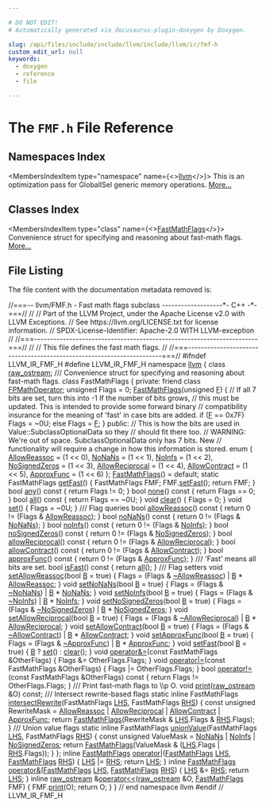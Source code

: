 ```yaml
---

# DO NOT EDIT!
# Automatically generated via docusaurus-plugin-doxygen by Doxygen.

slug: /api/files/include/include/llvm/include/llvm/ir/fmf-h
custom_edit_url: null
keywords:
  - doxygen
  - reference
  - file

---
```





# The `FMF.h` File Reference

<DoxygenPage pluginConfig={pluginConfig}>



## Namespaces Index

<MembersIndex>

<MembersIndexItem
  type="namespace"
  name={<><a href="/docs/api/namespaces/llvm">llvm</a></>}>
This is an optimization pass for GlobalISel generic memory operations. <a href="/docs/api/namespaces/llvm/#details">More...</a>
</MembersIndexItem>

</MembersIndex>

## Classes Index

<MembersIndex>

<MembersIndexItem
  type="class"
  name={<><a href="/docs/api/classes/llvm/fastmathflags">FastMathFlags</a></>}>
Convenience struct for specifying and reasoning about fast-math flags. <a href="/docs/api/classes/llvm/fastmathflags/#details">More...</a>
</MembersIndexItem>

</MembersIndex>


## File Listing

The file content with the documentation metadata removed is:

<ProgramListing>

<Link id="l00001" /><CodeLine lineNumber="1"><Highlight kind="comment">//===-- llvm/FMF.h - Fast math flags subclass -------------------&#42;- C++ -&#42;-===//</Highlight><Highlight kind="normal"></Highlight></CodeLine>
<Link id="l00002" /><CodeLine lineNumber="2"><Highlight kind="normal"></Highlight><Highlight kind="comment">//</Highlight><Highlight kind="normal"></Highlight></CodeLine>
<Link id="l00003" /><CodeLine lineNumber="3"><Highlight kind="normal"></Highlight><Highlight kind="comment">// Part of the LLVM Project, under the Apache License v2.0 with LLVM Exceptions.</Highlight><Highlight kind="normal"></Highlight></CodeLine>
<Link id="l00004" /><CodeLine lineNumber="4"><Highlight kind="normal"></Highlight><Highlight kind="comment">// See https://llvm.org/LICENSE.txt for license information.</Highlight><Highlight kind="normal"></Highlight></CodeLine>
<Link id="l00005" /><CodeLine lineNumber="5"><Highlight kind="normal"></Highlight><Highlight kind="comment">// SPDX-License-Identifier: Apache-2.0 WITH LLVM-exception</Highlight><Highlight kind="normal"></Highlight></CodeLine>
<Link id="l00006" /><CodeLine lineNumber="6"><Highlight kind="normal"></Highlight><Highlight kind="comment">//</Highlight><Highlight kind="normal"></Highlight></CodeLine>
<Link id="l00007" /><CodeLine lineNumber="7"><Highlight kind="normal"></Highlight><Highlight kind="comment">//===----------------------------------------------------------------------===//</Highlight><Highlight kind="normal"></Highlight></CodeLine>
<Link id="l00008" /><CodeLine lineNumber="8"><Highlight kind="normal"></Highlight><Highlight kind="comment">//</Highlight><Highlight kind="normal"></Highlight></CodeLine>
<Link id="l00009" /><CodeLine lineNumber="9"><Highlight kind="normal"></Highlight><Highlight kind="comment">// This file defines the fast math flags.</Highlight><Highlight kind="normal"></Highlight></CodeLine>
<Link id="l00010" /><CodeLine lineNumber="10"><Highlight kind="normal"></Highlight><Highlight kind="comment">//</Highlight><Highlight kind="normal"></Highlight></CodeLine>
<Link id="l00011" /><CodeLine lineNumber="11"><Highlight kind="normal"></Highlight><Highlight kind="comment">//===----------------------------------------------------------------------===//</Highlight><Highlight kind="normal"></Highlight></CodeLine>
<Link id="l00012" /><CodeLine lineNumber="12"><Highlight kind="normal"></Highlight></CodeLine>
<Link id="l00013" /><CodeLine lineNumber="13"><Highlight kind="normal"></Highlight><Highlight kind="preprocessor">#ifndef LLVM&#95;IR&#95;FMF&#95;H</Highlight><Highlight kind="normal"></Highlight></CodeLine>
<Link id="l00014" /><CodeLine lineNumber="14"><Highlight kind="normal"></Highlight><Highlight kind="preprocessor">#define LLVM&#95;IR&#95;FMF&#95;H</Highlight><Highlight kind="normal"></Highlight></CodeLine>
<Link id="l00015" /><CodeLine lineNumber="15"><Highlight kind="normal"></Highlight></CodeLine>
<Link id="l00016" /><CodeLine lineNumber="16"><Highlight kind="normal"></Highlight><Highlight kind="keyword">namespace </Highlight><Highlight kind="normal"><a href="/docs/api/namespaces/llvm">llvm</a> &#123;</Highlight></CodeLine>
<Link id="l00017" /><CodeLine lineNumber="17"><Highlight kind="normal"></Highlight><Highlight kind="keyword">class </Highlight><Highlight kind="normal"><a href="/docs/api/classes/llvm/raw-ostream">raw&#95;ostream</a>;</Highlight></CodeLine>
<Link id="l00018" /><CodeLine lineNumber="18"><Highlight kind="normal"></Highlight><Highlight kind="comment"></Highlight></CodeLine>
<Link id="l00019" /><CodeLine lineNumber="19"><Highlight kind="comment">/// Convenience struct for specifying and reasoning about fast-math flags.</Highlight><Highlight kind="normal"></Highlight></CodeLine>
<Link id="l00020" /><CodeLine lineNumber="20" lineLink="/docs/api/classes/llvm/fastmathflags"><Highlight kind="normal"></Highlight><Highlight kind="keyword">class </Highlight><Highlight kind="normal">FastMathFlags &#123;</Highlight></CodeLine>
<Link id="l00021" /><CodeLine lineNumber="21"><Highlight kind="normal"></Highlight><Highlight kind="keyword">private</Highlight><Highlight kind="normal">:</Highlight></CodeLine>
<Link id="l00022" /><CodeLine lineNumber="22" lineLink="/docs/api/classes/llvm/fastmathflags/#a203bf21939cd93b6539ca11553a18e8c"><Highlight kind="normal">  </Highlight><Highlight kind="keyword">friend</Highlight><Highlight kind="normal"> </Highlight><Highlight kind="keyword">class </Highlight><Highlight kind="normal"><a href="/docs/api/classes/llvm/fastmathflags/#a203bf21939cd93b6539ca11553a18e8c">FPMathOperator</a>;</Highlight></CodeLine>
<Link id="l00023" /><CodeLine lineNumber="23"><Highlight kind="normal"></Highlight></CodeLine>
<Link id="l00024" /><CodeLine lineNumber="24"><Highlight kind="normal">  </Highlight><Highlight kind="keywordtype">unsigned</Highlight><Highlight kind="normal"> Flags = 0;</Highlight></CodeLine>
<Link id="l00025" /><CodeLine lineNumber="25"><Highlight kind="normal"></Highlight></CodeLine>
<Link id="l00026" /><CodeLine lineNumber="26"><Highlight kind="normal">  <a href="/docs/api/classes/llvm/fastmathflags/#ad816f120cbd67deb804a9bcdba5081b4">FastMathFlags</a>(</Highlight><Highlight kind="keywordtype">unsigned</Highlight><Highlight kind="normal"> <a href="/docs/api/files/lib/lib/support/md5-cpp/#a96d73bbd7af15cb1fc38c3f4a3bd82e9">F</a>) &#123;</Highlight></CodeLine>
<Link id="l00027" /><CodeLine lineNumber="27"><Highlight kind="normal">    </Highlight><Highlight kind="comment">// If all 7 bits are set, turn this into -1 If the number of bits grows,</Highlight><Highlight kind="normal"></Highlight></CodeLine>
<Link id="l00028" /><CodeLine lineNumber="28"><Highlight kind="normal">    </Highlight><Highlight kind="comment">// this must be updated. This is intended to provide some forward binary</Highlight><Highlight kind="normal"></Highlight></CodeLine>
<Link id="l00029" /><CodeLine lineNumber="29"><Highlight kind="normal">    </Highlight><Highlight kind="comment">// compatibility insurance for the meaning of &#39;fast&#39; in case bits are added.</Highlight><Highlight kind="normal"></Highlight></CodeLine>
<Link id="l00030" /><CodeLine lineNumber="30"><Highlight kind="normal">    </Highlight><Highlight kind="keywordflow">if</Highlight><Highlight kind="normal"> (<a href="/docs/api/files/lib/lib/support/md5-cpp/#a96d73bbd7af15cb1fc38c3f4a3bd82e9">F</a> == 0x7F) Flags = ~0U;</Highlight></CodeLine>
<Link id="l00031" /><CodeLine lineNumber="31"><Highlight kind="normal">    </Highlight><Highlight kind="keywordflow">else</Highlight><Highlight kind="normal"> Flags = <a href="/docs/api/files/lib/lib/support/md5-cpp/#a96d73bbd7af15cb1fc38c3f4a3bd82e9">F</a>;</Highlight></CodeLine>
<Link id="l00032" /><CodeLine lineNumber="32"><Highlight kind="normal">  &#125;</Highlight></CodeLine>
<Link id="l00033" /><CodeLine lineNumber="33"><Highlight kind="normal"></Highlight></CodeLine>
<Link id="l00034" /><CodeLine lineNumber="34"><Highlight kind="normal"></Highlight><Highlight kind="keyword">public</Highlight><Highlight kind="normal">:</Highlight></CodeLine>
<Link id="l00035" /><CodeLine lineNumber="35"><Highlight kind="normal">  </Highlight><Highlight kind="comment">// This is how the bits are used in Value::SubclassOptionalData so they</Highlight><Highlight kind="normal"></Highlight></CodeLine>
<Link id="l00036" /><CodeLine lineNumber="36"><Highlight kind="normal">  </Highlight><Highlight kind="comment">// should fit there too.</Highlight><Highlight kind="normal"></Highlight></CodeLine>
<Link id="l00037" /><CodeLine lineNumber="37"><Highlight kind="normal">  </Highlight><Highlight kind="comment">// WARNING: We&#39;re out of space. SubclassOptionalData only has 7 bits. New</Highlight><Highlight kind="normal"></Highlight></CodeLine>
<Link id="l00038" /><CodeLine lineNumber="38"><Highlight kind="normal">  </Highlight><Highlight kind="comment">// functionality will require a change in how this information is stored.</Highlight><Highlight kind="normal"></Highlight></CodeLine>
<Link id="l00039" /><CodeLine lineNumber="39"><Highlight kind="normal">  </Highlight><Highlight kind="keyword">enum</Highlight><Highlight kind="normal"> &#123;</Highlight></CodeLine>
<Link id="l00040" /><CodeLine lineNumber="40" lineLink="/docs/api/classes/llvm/fastmathflags/#aecfe0e0af01be66fdc3e9097d14e2e5aa0dcb723027d8e065575a8ebbd96f390e"><Highlight kind="normal">    <a href="/docs/api/classes/llvm/fastmathflags/#aecfe0e0af01be66fdc3e9097d14e2e5aa0dcb723027d8e065575a8ebbd96f390e">AllowReassoc</a>    = (1 &lt;&lt; 0),</Highlight></CodeLine>
<Link id="l00041" /><CodeLine lineNumber="41" lineLink="/docs/api/classes/llvm/fastmathflags/#aecfe0e0af01be66fdc3e9097d14e2e5aa7444c7e9d01093ec21714f3d0557e593"><Highlight kind="normal">    <a href="/docs/api/classes/llvm/fastmathflags/#aecfe0e0af01be66fdc3e9097d14e2e5aa7444c7e9d01093ec21714f3d0557e593">NoNaNs</a>          = (1 &lt;&lt; 1),</Highlight></CodeLine>
<Link id="l00042" /><CodeLine lineNumber="42" lineLink="/docs/api/classes/llvm/fastmathflags/#aecfe0e0af01be66fdc3e9097d14e2e5aa94d85382e80e8c29ee348dd249e6c252"><Highlight kind="normal">    <a href="/docs/api/classes/llvm/fastmathflags/#aecfe0e0af01be66fdc3e9097d14e2e5aa94d85382e80e8c29ee348dd249e6c252">NoInfs</a>          = (1 &lt;&lt; 2),</Highlight></CodeLine>
<Link id="l00043" /><CodeLine lineNumber="43" lineLink="/docs/api/classes/llvm/fastmathflags/#aecfe0e0af01be66fdc3e9097d14e2e5aa6bd663e923d3b794eaac9f5b29224776"><Highlight kind="normal">    <a href="/docs/api/classes/llvm/fastmathflags/#aecfe0e0af01be66fdc3e9097d14e2e5aa6bd663e923d3b794eaac9f5b29224776">NoSignedZeros</a>   = (1 &lt;&lt; 3),</Highlight></CodeLine>
<Link id="l00044" /><CodeLine lineNumber="44" lineLink="/docs/api/classes/llvm/fastmathflags/#aecfe0e0af01be66fdc3e9097d14e2e5aacc34bbc1654fb098a8a9a550eaeabfd1"><Highlight kind="normal">    <a href="/docs/api/classes/llvm/fastmathflags/#aecfe0e0af01be66fdc3e9097d14e2e5aacc34bbc1654fb098a8a9a550eaeabfd1">AllowReciprocal</a> = (1 &lt;&lt; 4),</Highlight></CodeLine>
<Link id="l00045" /><CodeLine lineNumber="45" lineLink="/docs/api/classes/llvm/fastmathflags/#aecfe0e0af01be66fdc3e9097d14e2e5aa39ea4202b84ac863d1758d9d09c332eb"><Highlight kind="normal">    <a href="/docs/api/classes/llvm/fastmathflags/#aecfe0e0af01be66fdc3e9097d14e2e5aa39ea4202b84ac863d1758d9d09c332eb">AllowContract</a>   = (1 &lt;&lt; 5),</Highlight></CodeLine>
<Link id="l00046" /><CodeLine lineNumber="46" lineLink="/docs/api/classes/llvm/fastmathflags/#aecfe0e0af01be66fdc3e9097d14e2e5aa3331f3726d22d6291aa71c17597ee43d"><Highlight kind="normal">    <a href="/docs/api/classes/llvm/fastmathflags/#aecfe0e0af01be66fdc3e9097d14e2e5aa3331f3726d22d6291aa71c17597ee43d">ApproxFunc</a>      = (1 &lt;&lt; 6)</Highlight></CodeLine>
<Link id="l00047" /><CodeLine lineNumber="47"><Highlight kind="normal">  &#125;;</Highlight></CodeLine>
<Link id="l00048" /><CodeLine lineNumber="48"><Highlight kind="normal"></Highlight></CodeLine>
<Link id="l00049" /><CodeLine lineNumber="49" lineLink="/docs/api/classes/llvm/fastmathflags/#ad816f120cbd67deb804a9bcdba5081b4"><Highlight kind="normal">  <a href="/docs/api/classes/llvm/fastmathflags/#ad816f120cbd67deb804a9bcdba5081b4">FastMathFlags</a>() = </Highlight><Highlight kind="keywordflow">default</Highlight><Highlight kind="normal">;</Highlight></CodeLine>
<Link id="l00050" /><CodeLine lineNumber="50"><Highlight kind="normal"></Highlight></CodeLine>
<Link id="l00051" /><CodeLine lineNumber="51" lineLink="/docs/api/classes/llvm/fastmathflags/#acd492b88eb98461e692085ed400db114"><Highlight kind="normal">  </Highlight><Highlight kind="keyword">static</Highlight><Highlight kind="normal"> FastMathFlags <a href="/docs/api/classes/llvm/fastmathflags/#acd492b88eb98461e692085ed400db114">getFast</a>() &#123;</Highlight></CodeLine>
<Link id="l00052" /><CodeLine lineNumber="52"><Highlight kind="normal">    FastMathFlags FMF;</Highlight></CodeLine>
<Link id="l00053" /><CodeLine lineNumber="53"><Highlight kind="normal">    FMF.<a href="/docs/api/classes/llvm/fastmathflags/#a04a94a2848616d79534531d56bb82bfb">setFast</a>();</Highlight></CodeLine>
<Link id="l00054" /><CodeLine lineNumber="54"><Highlight kind="normal">    </Highlight><Highlight kind="keywordflow">return</Highlight><Highlight kind="normal"> FMF;</Highlight></CodeLine>
<Link id="l00055" /><CodeLine lineNumber="55"><Highlight kind="normal">  &#125;</Highlight></CodeLine>
<Link id="l00056" /><CodeLine lineNumber="56"><Highlight kind="normal"></Highlight></CodeLine>
<Link id="l00057" /><CodeLine lineNumber="57" lineLink="/docs/api/classes/llvm/fastmathflags/#a135bd29ee8880fcab4b368c14a52eee8"><Highlight kind="normal">  </Highlight><Highlight kind="keywordtype">bool</Highlight><Highlight kind="normal"> <a href="/docs/api/classes/llvm/fastmathflags/#a135bd29ee8880fcab4b368c14a52eee8">any</a>()</Highlight><Highlight kind="keyword"> const </Highlight><Highlight kind="normal">&#123; </Highlight><Highlight kind="keywordflow">return</Highlight><Highlight kind="normal"> Flags != 0; &#125;</Highlight></CodeLine>
<Link id="l00058" /><CodeLine lineNumber="58" lineLink="/docs/api/classes/llvm/fastmathflags/#a3c72e480015b1ffdcd0382fa46437806"><Highlight kind="normal">  </Highlight><Highlight kind="keywordtype">bool</Highlight><Highlight kind="normal"> <a href="/docs/api/classes/llvm/fastmathflags/#a3c72e480015b1ffdcd0382fa46437806">none</a>()</Highlight><Highlight kind="keyword"> const </Highlight><Highlight kind="normal">&#123; </Highlight><Highlight kind="keywordflow">return</Highlight><Highlight kind="normal"> Flags == 0; &#125;</Highlight></CodeLine>
<Link id="l00059" /><CodeLine lineNumber="59" lineLink="/docs/api/classes/llvm/fastmathflags/#a4258eaf196d94abb5589f808431e3423"><Highlight kind="normal">  </Highlight><Highlight kind="keywordtype">bool</Highlight><Highlight kind="normal"> <a href="/docs/api/classes/llvm/fastmathflags/#a4258eaf196d94abb5589f808431e3423">all</a>()</Highlight><Highlight kind="keyword"> const </Highlight><Highlight kind="normal">&#123; </Highlight><Highlight kind="keywordflow">return</Highlight><Highlight kind="normal"> Flags == ~0U; &#125;</Highlight></CodeLine>
<Link id="l00060" /><CodeLine lineNumber="60"><Highlight kind="normal"></Highlight></CodeLine>
<Link id="l00061" /><CodeLine lineNumber="61" lineLink="/docs/api/classes/llvm/fastmathflags/#a2bb66319ce38ba87a30adcee8305f65e"><Highlight kind="normal">  </Highlight><Highlight kind="keywordtype">void</Highlight><Highlight kind="normal"> <a href="/docs/api/classes/llvm/fastmathflags/#a2bb66319ce38ba87a30adcee8305f65e">clear</a>() &#123; Flags = 0; &#125;</Highlight></CodeLine>
<Link id="l00062" /><CodeLine lineNumber="62" lineLink="/docs/api/classes/llvm/fastmathflags/#a871def72ec0294092d71c3370c70228e"><Highlight kind="normal">  </Highlight><Highlight kind="keywordtype">void</Highlight><Highlight kind="normal"> <a href="/docs/api/classes/llvm/fastmathflags/#a871def72ec0294092d71c3370c70228e">set</a>()   &#123; Flags = ~0U; &#125;</Highlight></CodeLine>
<Link id="l00063" /><CodeLine lineNumber="63"><Highlight kind="normal"></Highlight><Highlight kind="comment"></Highlight></CodeLine>
<Link id="l00064" /><CodeLine lineNumber="64"><Highlight kind="comment">  /// Flag queries</Highlight><Highlight kind="normal"></Highlight></CodeLine>
<Link id="l00065" /><CodeLine lineNumber="65" lineLink="/docs/api/classes/llvm/fastmathflags/#a9f3a7d3a575da12ac2fec17849b7b916"><Highlight kind="normal">  </Highlight><Highlight kind="keywordtype">bool</Highlight><Highlight kind="normal"> <a href="/docs/api/classes/llvm/fastmathflags/#a9f3a7d3a575da12ac2fec17849b7b916">allowReassoc</a>()</Highlight><Highlight kind="keyword"> const    </Highlight><Highlight kind="normal">&#123; </Highlight><Highlight kind="keywordflow">return</Highlight><Highlight kind="normal"> 0 != (Flags &amp; <a href="/docs/api/classes/llvm/fastmathflags/#aecfe0e0af01be66fdc3e9097d14e2e5aa0dcb723027d8e065575a8ebbd96f390e">AllowReassoc</a>); &#125;</Highlight></CodeLine>
<Link id="l00066" /><CodeLine lineNumber="66" lineLink="/docs/api/classes/llvm/fastmathflags/#ac1d140361490d7847edf0c7503e3188a"><Highlight kind="normal">  </Highlight><Highlight kind="keywordtype">bool</Highlight><Highlight kind="normal"> <a href="/docs/api/classes/llvm/fastmathflags/#ac1d140361490d7847edf0c7503e3188a">noNaNs</a>()</Highlight><Highlight kind="keyword"> const          </Highlight><Highlight kind="normal">&#123; </Highlight><Highlight kind="keywordflow">return</Highlight><Highlight kind="normal"> 0 != (Flags &amp; <a href="/docs/api/classes/llvm/fastmathflags/#aecfe0e0af01be66fdc3e9097d14e2e5aa7444c7e9d01093ec21714f3d0557e593">NoNaNs</a>); &#125;</Highlight></CodeLine>
<Link id="l00067" /><CodeLine lineNumber="67" lineLink="/docs/api/classes/llvm/fastmathflags/#a39b529fcda9ee90b17a3e1fed732a22a"><Highlight kind="normal">  </Highlight><Highlight kind="keywordtype">bool</Highlight><Highlight kind="normal"> <a href="/docs/api/classes/llvm/fastmathflags/#a39b529fcda9ee90b17a3e1fed732a22a">noInfs</a>()</Highlight><Highlight kind="keyword"> const          </Highlight><Highlight kind="normal">&#123; </Highlight><Highlight kind="keywordflow">return</Highlight><Highlight kind="normal"> 0 != (Flags &amp; <a href="/docs/api/classes/llvm/fastmathflags/#aecfe0e0af01be66fdc3e9097d14e2e5aa94d85382e80e8c29ee348dd249e6c252">NoInfs</a>); &#125;</Highlight></CodeLine>
<Link id="l00068" /><CodeLine lineNumber="68" lineLink="/docs/api/classes/llvm/fastmathflags/#a278a2e29bf56f2e2109fd35ae454b050"><Highlight kind="normal">  </Highlight><Highlight kind="keywordtype">bool</Highlight><Highlight kind="normal"> <a href="/docs/api/classes/llvm/fastmathflags/#a278a2e29bf56f2e2109fd35ae454b050">noSignedZeros</a>()</Highlight><Highlight kind="keyword"> const   </Highlight><Highlight kind="normal">&#123; </Highlight><Highlight kind="keywordflow">return</Highlight><Highlight kind="normal"> 0 != (Flags &amp; <a href="/docs/api/classes/llvm/fastmathflags/#aecfe0e0af01be66fdc3e9097d14e2e5aa6bd663e923d3b794eaac9f5b29224776">NoSignedZeros</a>); &#125;</Highlight></CodeLine>
<Link id="l00069" /><CodeLine lineNumber="69" lineLink="/docs/api/classes/llvm/fastmathflags/#a5c66c6bd0bb552d9e58e20617dc83e5d"><Highlight kind="normal">  </Highlight><Highlight kind="keywordtype">bool</Highlight><Highlight kind="normal"> <a href="/docs/api/classes/llvm/fastmathflags/#a5c66c6bd0bb552d9e58e20617dc83e5d">allowReciprocal</a>()</Highlight><Highlight kind="keyword"> const </Highlight><Highlight kind="normal">&#123; </Highlight><Highlight kind="keywordflow">return</Highlight><Highlight kind="normal"> 0 != (Flags &amp; <a href="/docs/api/classes/llvm/fastmathflags/#aecfe0e0af01be66fdc3e9097d14e2e5aacc34bbc1654fb098a8a9a550eaeabfd1">AllowReciprocal</a>); &#125;</Highlight></CodeLine>
<Link id="l00070" /><CodeLine lineNumber="70" lineLink="/docs/api/classes/llvm/fastmathflags/#ad8c80fc37943fda4be56cf1e0b6cb145"><Highlight kind="normal">  </Highlight><Highlight kind="keywordtype">bool</Highlight><Highlight kind="normal"> <a href="/docs/api/classes/llvm/fastmathflags/#ad8c80fc37943fda4be56cf1e0b6cb145">allowContract</a>()</Highlight><Highlight kind="keyword"> const   </Highlight><Highlight kind="normal">&#123; </Highlight><Highlight kind="keywordflow">return</Highlight><Highlight kind="normal"> 0 != (Flags &amp; <a href="/docs/api/classes/llvm/fastmathflags/#aecfe0e0af01be66fdc3e9097d14e2e5aa39ea4202b84ac863d1758d9d09c332eb">AllowContract</a>); &#125;</Highlight></CodeLine>
<Link id="l00071" /><CodeLine lineNumber="71" lineLink="/docs/api/classes/llvm/fastmathflags/#ab09348cff01cf13d237779776c4fb887"><Highlight kind="normal">  </Highlight><Highlight kind="keywordtype">bool</Highlight><Highlight kind="normal"> <a href="/docs/api/classes/llvm/fastmathflags/#ab09348cff01cf13d237779776c4fb887">approxFunc</a>()</Highlight><Highlight kind="keyword"> const      </Highlight><Highlight kind="normal">&#123; </Highlight><Highlight kind="keywordflow">return</Highlight><Highlight kind="normal"> 0 != (Flags &amp; <a href="/docs/api/classes/llvm/fastmathflags/#aecfe0e0af01be66fdc3e9097d14e2e5aa3331f3726d22d6291aa71c17597ee43d">ApproxFunc</a>); &#125;</Highlight><Highlight kind="comment"></Highlight></CodeLine>
<Link id="l00072" /><CodeLine lineNumber="72"><Highlight kind="comment">  /// &#39;Fast&#39; means all bits are set.</Highlight><Highlight kind="normal"></Highlight></CodeLine>
<Link id="l00073" /><CodeLine lineNumber="73" lineLink="/docs/api/classes/llvm/fastmathflags/#aed1348ff378c2e9eea9c91aea4f3c429"><Highlight kind="normal">  </Highlight><Highlight kind="keywordtype">bool</Highlight><Highlight kind="normal"> <a href="/docs/api/classes/llvm/fastmathflags/#aed1348ff378c2e9eea9c91aea4f3c429">isFast</a>()</Highlight><Highlight kind="keyword"> const          </Highlight><Highlight kind="normal">&#123; </Highlight><Highlight kind="keywordflow">return</Highlight><Highlight kind="normal"> <a href="/docs/api/classes/llvm/fastmathflags/#a4258eaf196d94abb5589f808431e3423">all</a>(); &#125;</Highlight></CodeLine>
<Link id="l00074" /><CodeLine lineNumber="74"><Highlight kind="normal"></Highlight><Highlight kind="comment"></Highlight></CodeLine>
<Link id="l00075" /><CodeLine lineNumber="75"><Highlight kind="comment">  /// Flag setters</Highlight><Highlight kind="normal"></Highlight></CodeLine>
<Link id="l00076" /><CodeLine lineNumber="76" lineLink="/docs/api/classes/llvm/fastmathflags/#abd093480248d834428a5e8f9ad5a22dd"><Highlight kind="normal">  </Highlight><Highlight kind="keywordtype">void</Highlight><Highlight kind="normal"> <a href="/docs/api/classes/llvm/fastmathflags/#abd093480248d834428a5e8f9ad5a22dd">setAllowReassoc</a>(</Highlight><Highlight kind="keywordtype">bool</Highlight><Highlight kind="normal"> <a href="/docs/api/files/lib/lib/ir/builtingcs-cpp/#ae76959fe811ba090de4cba69ac00f1da">B</a> = </Highlight><Highlight kind="keyword">true</Highlight><Highlight kind="normal">) &#123;</Highlight></CodeLine>
<Link id="l00077" /><CodeLine lineNumber="77"><Highlight kind="normal">    Flags = (Flags &amp; <a href="/docs/api/classes/llvm/fastmathflags/#aecfe0e0af01be66fdc3e9097d14e2e5aa0dcb723027d8e065575a8ebbd96f390e">~AllowReassoc</a>) | <a href="/docs/api/files/lib/lib/ir/builtingcs-cpp/#ae76959fe811ba090de4cba69ac00f1da">B</a> &#42; <a href="/docs/api/classes/llvm/fastmathflags/#aecfe0e0af01be66fdc3e9097d14e2e5aa0dcb723027d8e065575a8ebbd96f390e">AllowReassoc</a>;</Highlight></CodeLine>
<Link id="l00078" /><CodeLine lineNumber="78"><Highlight kind="normal">  &#125;</Highlight></CodeLine>
<Link id="l00079" /><CodeLine lineNumber="79" lineLink="/docs/api/classes/llvm/fastmathflags/#abbceb1c6e5c4b49f53b381a8fad9e12a"><Highlight kind="normal">  </Highlight><Highlight kind="keywordtype">void</Highlight><Highlight kind="normal"> <a href="/docs/api/classes/llvm/fastmathflags/#abbceb1c6e5c4b49f53b381a8fad9e12a">setNoNaNs</a>(</Highlight><Highlight kind="keywordtype">bool</Highlight><Highlight kind="normal"> <a href="/docs/api/files/lib/lib/ir/builtingcs-cpp/#ae76959fe811ba090de4cba69ac00f1da">B</a> = </Highlight><Highlight kind="keyword">true</Highlight><Highlight kind="normal">) &#123;</Highlight></CodeLine>
<Link id="l00080" /><CodeLine lineNumber="80"><Highlight kind="normal">    Flags = (Flags &amp; <a href="/docs/api/classes/llvm/fastmathflags/#aecfe0e0af01be66fdc3e9097d14e2e5aa7444c7e9d01093ec21714f3d0557e593">~NoNaNs</a>) | <a href="/docs/api/files/lib/lib/ir/builtingcs-cpp/#ae76959fe811ba090de4cba69ac00f1da">B</a> &#42; <a href="/docs/api/classes/llvm/fastmathflags/#aecfe0e0af01be66fdc3e9097d14e2e5aa7444c7e9d01093ec21714f3d0557e593">NoNaNs</a>;</Highlight></CodeLine>
<Link id="l00081" /><CodeLine lineNumber="81"><Highlight kind="normal">  &#125;</Highlight></CodeLine>
<Link id="l00082" /><CodeLine lineNumber="82" lineLink="/docs/api/classes/llvm/fastmathflags/#ad5fb387bdc497f49b0f556ed9f900560"><Highlight kind="normal">  </Highlight><Highlight kind="keywordtype">void</Highlight><Highlight kind="normal"> <a href="/docs/api/classes/llvm/fastmathflags/#ad5fb387bdc497f49b0f556ed9f900560">setNoInfs</a>(</Highlight><Highlight kind="keywordtype">bool</Highlight><Highlight kind="normal"> <a href="/docs/api/files/lib/lib/ir/builtingcs-cpp/#ae76959fe811ba090de4cba69ac00f1da">B</a> = </Highlight><Highlight kind="keyword">true</Highlight><Highlight kind="normal">) &#123;</Highlight></CodeLine>
<Link id="l00083" /><CodeLine lineNumber="83"><Highlight kind="normal">    Flags = (Flags &amp; <a href="/docs/api/classes/llvm/fastmathflags/#aecfe0e0af01be66fdc3e9097d14e2e5aa94d85382e80e8c29ee348dd249e6c252">~NoInfs</a>) | <a href="/docs/api/files/lib/lib/ir/builtingcs-cpp/#ae76959fe811ba090de4cba69ac00f1da">B</a> &#42; <a href="/docs/api/classes/llvm/fastmathflags/#aecfe0e0af01be66fdc3e9097d14e2e5aa94d85382e80e8c29ee348dd249e6c252">NoInfs</a>;</Highlight></CodeLine>
<Link id="l00084" /><CodeLine lineNumber="84"><Highlight kind="normal">  &#125;</Highlight></CodeLine>
<Link id="l00085" /><CodeLine lineNumber="85" lineLink="/docs/api/classes/llvm/fastmathflags/#a9b87b2b5c4b6b7d083212a0c93684f72"><Highlight kind="normal">  </Highlight><Highlight kind="keywordtype">void</Highlight><Highlight kind="normal"> <a href="/docs/api/classes/llvm/fastmathflags/#a9b87b2b5c4b6b7d083212a0c93684f72">setNoSignedZeros</a>(</Highlight><Highlight kind="keywordtype">bool</Highlight><Highlight kind="normal"> <a href="/docs/api/files/lib/lib/ir/builtingcs-cpp/#ae76959fe811ba090de4cba69ac00f1da">B</a> = </Highlight><Highlight kind="keyword">true</Highlight><Highlight kind="normal">) &#123;</Highlight></CodeLine>
<Link id="l00086" /><CodeLine lineNumber="86"><Highlight kind="normal">    Flags = (Flags &amp; <a href="/docs/api/classes/llvm/fastmathflags/#aecfe0e0af01be66fdc3e9097d14e2e5aa6bd663e923d3b794eaac9f5b29224776">~NoSignedZeros</a>) | <a href="/docs/api/files/lib/lib/ir/builtingcs-cpp/#ae76959fe811ba090de4cba69ac00f1da">B</a> &#42; <a href="/docs/api/classes/llvm/fastmathflags/#aecfe0e0af01be66fdc3e9097d14e2e5aa6bd663e923d3b794eaac9f5b29224776">NoSignedZeros</a>;</Highlight></CodeLine>
<Link id="l00087" /><CodeLine lineNumber="87"><Highlight kind="normal">  &#125;</Highlight></CodeLine>
<Link id="l00088" /><CodeLine lineNumber="88" lineLink="/docs/api/classes/llvm/fastmathflags/#a449c5c7d9356857fe89132ab9223069a"><Highlight kind="normal">  </Highlight><Highlight kind="keywordtype">void</Highlight><Highlight kind="normal"> <a href="/docs/api/classes/llvm/fastmathflags/#a449c5c7d9356857fe89132ab9223069a">setAllowReciprocal</a>(</Highlight><Highlight kind="keywordtype">bool</Highlight><Highlight kind="normal"> <a href="/docs/api/files/lib/lib/ir/builtingcs-cpp/#ae76959fe811ba090de4cba69ac00f1da">B</a> = </Highlight><Highlight kind="keyword">true</Highlight><Highlight kind="normal">) &#123;</Highlight></CodeLine>
<Link id="l00089" /><CodeLine lineNumber="89"><Highlight kind="normal">    Flags = (Flags &amp; <a href="/docs/api/classes/llvm/fastmathflags/#aecfe0e0af01be66fdc3e9097d14e2e5aacc34bbc1654fb098a8a9a550eaeabfd1">~AllowReciprocal</a>) | <a href="/docs/api/files/lib/lib/ir/builtingcs-cpp/#ae76959fe811ba090de4cba69ac00f1da">B</a> &#42; <a href="/docs/api/classes/llvm/fastmathflags/#aecfe0e0af01be66fdc3e9097d14e2e5aacc34bbc1654fb098a8a9a550eaeabfd1">AllowReciprocal</a>;</Highlight></CodeLine>
<Link id="l00090" /><CodeLine lineNumber="90"><Highlight kind="normal">  &#125;</Highlight></CodeLine>
<Link id="l00091" /><CodeLine lineNumber="91" lineLink="/docs/api/classes/llvm/fastmathflags/#a17e649128903d9aec55cf75d3c14c545"><Highlight kind="normal">  </Highlight><Highlight kind="keywordtype">void</Highlight><Highlight kind="normal"> <a href="/docs/api/classes/llvm/fastmathflags/#a17e649128903d9aec55cf75d3c14c545">setAllowContract</a>(</Highlight><Highlight kind="keywordtype">bool</Highlight><Highlight kind="normal"> <a href="/docs/api/files/lib/lib/ir/builtingcs-cpp/#ae76959fe811ba090de4cba69ac00f1da">B</a> = </Highlight><Highlight kind="keyword">true</Highlight><Highlight kind="normal">) &#123;</Highlight></CodeLine>
<Link id="l00092" /><CodeLine lineNumber="92"><Highlight kind="normal">    Flags = (Flags &amp; <a href="/docs/api/classes/llvm/fastmathflags/#aecfe0e0af01be66fdc3e9097d14e2e5aa39ea4202b84ac863d1758d9d09c332eb">~AllowContract</a>) | <a href="/docs/api/files/lib/lib/ir/builtingcs-cpp/#ae76959fe811ba090de4cba69ac00f1da">B</a> &#42; <a href="/docs/api/classes/llvm/fastmathflags/#aecfe0e0af01be66fdc3e9097d14e2e5aa39ea4202b84ac863d1758d9d09c332eb">AllowContract</a>;</Highlight></CodeLine>
<Link id="l00093" /><CodeLine lineNumber="93"><Highlight kind="normal">  &#125;</Highlight></CodeLine>
<Link id="l00094" /><CodeLine lineNumber="94" lineLink="/docs/api/classes/llvm/fastmathflags/#acc2bf5d2312d38f951004a8900fc4f7f"><Highlight kind="normal">  </Highlight><Highlight kind="keywordtype">void</Highlight><Highlight kind="normal"> <a href="/docs/api/classes/llvm/fastmathflags/#acc2bf5d2312d38f951004a8900fc4f7f">setApproxFunc</a>(</Highlight><Highlight kind="keywordtype">bool</Highlight><Highlight kind="normal"> <a href="/docs/api/files/lib/lib/ir/builtingcs-cpp/#ae76959fe811ba090de4cba69ac00f1da">B</a> = </Highlight><Highlight kind="keyword">true</Highlight><Highlight kind="normal">) &#123;</Highlight></CodeLine>
<Link id="l00095" /><CodeLine lineNumber="95"><Highlight kind="normal">    Flags = (Flags &amp; <a href="/docs/api/classes/llvm/fastmathflags/#aecfe0e0af01be66fdc3e9097d14e2e5aa3331f3726d22d6291aa71c17597ee43d">~ApproxFunc</a>) | <a href="/docs/api/files/lib/lib/ir/builtingcs-cpp/#ae76959fe811ba090de4cba69ac00f1da">B</a> &#42; <a href="/docs/api/classes/llvm/fastmathflags/#aecfe0e0af01be66fdc3e9097d14e2e5aa3331f3726d22d6291aa71c17597ee43d">ApproxFunc</a>;</Highlight></CodeLine>
<Link id="l00096" /><CodeLine lineNumber="96"><Highlight kind="normal">  &#125;</Highlight></CodeLine>
<Link id="l00097" /><CodeLine lineNumber="97" lineLink="/docs/api/classes/llvm/fastmathflags/#a04a94a2848616d79534531d56bb82bfb"><Highlight kind="normal">  </Highlight><Highlight kind="keywordtype">void</Highlight><Highlight kind="normal"> <a href="/docs/api/classes/llvm/fastmathflags/#a04a94a2848616d79534531d56bb82bfb">setFast</a>(</Highlight><Highlight kind="keywordtype">bool</Highlight><Highlight kind="normal"> <a href="/docs/api/files/lib/lib/ir/builtingcs-cpp/#ae76959fe811ba090de4cba69ac00f1da">B</a> = </Highlight><Highlight kind="keyword">true</Highlight><Highlight kind="normal">) &#123; <a href="/docs/api/files/lib/lib/ir/builtingcs-cpp/#ae76959fe811ba090de4cba69ac00f1da">B</a> ? <a href="/docs/api/classes/llvm/fastmathflags/#a871def72ec0294092d71c3370c70228e">set</a>() : <a href="/docs/api/classes/llvm/fastmathflags/#a2bb66319ce38ba87a30adcee8305f65e">clear</a>(); &#125;</Highlight></CodeLine>
<Link id="l00098" /><CodeLine lineNumber="98"><Highlight kind="normal"></Highlight></CodeLine>
<Link id="l00099" /><CodeLine lineNumber="99" lineLink="/docs/api/classes/llvm/fastmathflags/#af62c50049b7453573dc2e37fdbf1390b"><Highlight kind="normal">  </Highlight><Highlight kind="keywordtype">void</Highlight><Highlight kind="normal"> <a href="/docs/api/classes/llvm/fastmathflags/#af62c50049b7453573dc2e37fdbf1390b">operator&amp;=</a>(</Highlight><Highlight kind="keyword">const</Highlight><Highlight kind="normal"> FastMathFlags &amp;OtherFlags) &#123;</Highlight></CodeLine>
<Link id="l00100" /><CodeLine lineNumber="100"><Highlight kind="normal">    Flags &amp;= OtherFlags.Flags;</Highlight></CodeLine>
<Link id="l00101" /><CodeLine lineNumber="101"><Highlight kind="normal">  &#125;</Highlight></CodeLine>
<Link id="l00102" /><CodeLine lineNumber="102" lineLink="/docs/api/classes/llvm/fastmathflags/#a8163c377a7b38e392222b67fe983de94"><Highlight kind="normal">  </Highlight><Highlight kind="keywordtype">void</Highlight><Highlight kind="normal"> <a href="/docs/api/classes/llvm/fastmathflags/#a8163c377a7b38e392222b67fe983de94">operator|=</a>(</Highlight><Highlight kind="keyword">const</Highlight><Highlight kind="normal"> FastMathFlags &amp;OtherFlags) &#123;</Highlight></CodeLine>
<Link id="l00103" /><CodeLine lineNumber="103"><Highlight kind="normal">    Flags |= OtherFlags.Flags;</Highlight></CodeLine>
<Link id="l00104" /><CodeLine lineNumber="104"><Highlight kind="normal">  &#125;</Highlight></CodeLine>
<Link id="l00105" /><CodeLine lineNumber="105" lineLink="/docs/api/classes/llvm/fastmathflags/#ae3950cd6293c063f041cbb2e848b56a2"><Highlight kind="normal">  </Highlight><Highlight kind="keywordtype">bool</Highlight><Highlight kind="normal"> <a href="/docs/api/classes/llvm/fastmathflags/#ae3950cd6293c063f041cbb2e848b56a2">operator!=</a>(</Highlight><Highlight kind="keyword">const</Highlight><Highlight kind="normal"> FastMathFlags &amp;OtherFlags)</Highlight><Highlight kind="keyword"> const </Highlight><Highlight kind="normal">&#123;</Highlight></CodeLine>
<Link id="l00106" /><CodeLine lineNumber="106"><Highlight kind="normal">    </Highlight><Highlight kind="keywordflow">return</Highlight><Highlight kind="normal"> Flags != OtherFlags.Flags;</Highlight></CodeLine>
<Link id="l00107" /><CodeLine lineNumber="107"><Highlight kind="normal">  &#125;</Highlight></CodeLine>
<Link id="l00108" /><CodeLine lineNumber="108"><Highlight kind="normal"></Highlight><Highlight kind="comment"></Highlight></CodeLine>
<Link id="l00109" /><CodeLine lineNumber="109"><Highlight kind="comment">  /// Print fast-math flags to \\p O.</Highlight><Highlight kind="normal"></Highlight></CodeLine>
<Link id="l00110" /><CodeLine lineNumber="110"><Highlight kind="normal">  </Highlight><Highlight kind="keywordtype">void</Highlight><Highlight kind="normal"> <a href="/docs/api/classes/llvm/fastmathflags/#a82446fc88a017bf06a8e090573334b78">print</a>(<a href="/docs/api/classes/llvm/raw-ostream">raw&#95;ostream</a> &amp;O) </Highlight><Highlight kind="keyword">const</Highlight><Highlight kind="normal">;</Highlight></CodeLine>
<Link id="l00111" /><CodeLine lineNumber="111"><Highlight kind="normal"></Highlight><Highlight kind="comment"></Highlight></CodeLine>
<Link id="l00112" /><CodeLine lineNumber="112"><Highlight kind="comment">  /// Intersect rewrite-based flags</Highlight><Highlight kind="normal"></Highlight></CodeLine>
<Link id="l00113" /><CodeLine lineNumber="113" lineLink="/docs/api/classes/llvm/fastmathflags/#a0d10164e5ad75a27ed45c28516a8213b"><Highlight kind="normal">  </Highlight><Highlight kind="keyword">static</Highlight><Highlight kind="normal"> </Highlight><Highlight kind="keyword">inline</Highlight><Highlight kind="normal"> FastMathFlags <a href="/docs/api/classes/llvm/fastmathflags/#a0d10164e5ad75a27ed45c28516a8213b">intersectRewrite</a>(FastMathFlags <a href="/docs/api/files/lib/lib/target/lib/target/x86/x86partialreduction-cpp/#a9e1483f7215664a2315c53c3558d9a8d">LHS</a>,</Highlight></CodeLine>
<Link id="l00114" /><CodeLine lineNumber="114"><Highlight kind="normal">                                               FastMathFlags <a href="/docs/api/files/lib/lib/target/lib/target/x86/x86partialreduction-cpp/#a87b8bfbbe9d8f7146d7f20a5fb42efd0">RHS</a>) &#123;</Highlight></CodeLine>
<Link id="l00115" /><CodeLine lineNumber="115"><Highlight kind="normal">    </Highlight><Highlight kind="keyword">const</Highlight><Highlight kind="normal"> </Highlight><Highlight kind="keywordtype">unsigned</Highlight><Highlight kind="normal"> RewriteMask =</Highlight></CodeLine>
<Link id="l00116" /><CodeLine lineNumber="116"><Highlight kind="normal">        <a href="/docs/api/classes/llvm/fastmathflags/#aecfe0e0af01be66fdc3e9097d14e2e5aa0dcb723027d8e065575a8ebbd96f390e">AllowReassoc</a> | <a href="/docs/api/classes/llvm/fastmathflags/#aecfe0e0af01be66fdc3e9097d14e2e5aacc34bbc1654fb098a8a9a550eaeabfd1">AllowReciprocal</a> | <a href="/docs/api/classes/llvm/fastmathflags/#aecfe0e0af01be66fdc3e9097d14e2e5aa39ea4202b84ac863d1758d9d09c332eb">AllowContract</a> | <a href="/docs/api/classes/llvm/fastmathflags/#aecfe0e0af01be66fdc3e9097d14e2e5aa3331f3726d22d6291aa71c17597ee43d">ApproxFunc</a>;</Highlight></CodeLine>
<Link id="l00117" /><CodeLine lineNumber="117"><Highlight kind="normal">    </Highlight><Highlight kind="keywordflow">return</Highlight><Highlight kind="normal"> <a href="/docs/api/classes/llvm/fastmathflags/#ad816f120cbd67deb804a9bcdba5081b4">FastMathFlags</a>(RewriteMask &amp; <a href="/docs/api/files/lib/lib/target/lib/target/x86/x86partialreduction-cpp/#a9e1483f7215664a2315c53c3558d9a8d">LHS</a>.Flags &amp; <a href="/docs/api/files/lib/lib/target/lib/target/x86/x86partialreduction-cpp/#a87b8bfbbe9d8f7146d7f20a5fb42efd0">RHS</a>.Flags);</Highlight></CodeLine>
<Link id="l00118" /><CodeLine lineNumber="118"><Highlight kind="normal">  &#125;</Highlight></CodeLine>
<Link id="l00119" /><CodeLine lineNumber="119"><Highlight kind="normal"></Highlight><Highlight kind="comment"></Highlight></CodeLine>
<Link id="l00120" /><CodeLine lineNumber="120"><Highlight kind="comment">  /// Union value flags</Highlight><Highlight kind="normal"></Highlight></CodeLine>
<Link id="l00121" /><CodeLine lineNumber="121" lineLink="/docs/api/classes/llvm/fastmathflags/#a925d0244fda2e64578baffd3ed36ec76"><Highlight kind="normal">  </Highlight><Highlight kind="keyword">static</Highlight><Highlight kind="normal"> </Highlight><Highlight kind="keyword">inline</Highlight><Highlight kind="normal"> FastMathFlags <a href="/docs/api/classes/llvm/fastmathflags/#a925d0244fda2e64578baffd3ed36ec76">unionValue</a>(FastMathFlags <a href="/docs/api/files/lib/lib/target/lib/target/x86/x86partialreduction-cpp/#a9e1483f7215664a2315c53c3558d9a8d">LHS</a>, FastMathFlags <a href="/docs/api/files/lib/lib/target/lib/target/x86/x86partialreduction-cpp/#a87b8bfbbe9d8f7146d7f20a5fb42efd0">RHS</a>) &#123;</Highlight></CodeLine>
<Link id="l00122" /><CodeLine lineNumber="122"><Highlight kind="normal">    </Highlight><Highlight kind="keyword">const</Highlight><Highlight kind="normal"> </Highlight><Highlight kind="keywordtype">unsigned</Highlight><Highlight kind="normal"> ValueMask = <a href="/docs/api/classes/llvm/fastmathflags/#aecfe0e0af01be66fdc3e9097d14e2e5aa7444c7e9d01093ec21714f3d0557e593">NoNaNs</a> | <a href="/docs/api/classes/llvm/fastmathflags/#aecfe0e0af01be66fdc3e9097d14e2e5aa94d85382e80e8c29ee348dd249e6c252">NoInfs</a> | <a href="/docs/api/classes/llvm/fastmathflags/#aecfe0e0af01be66fdc3e9097d14e2e5aa6bd663e923d3b794eaac9f5b29224776">NoSignedZeros</a>;</Highlight></CodeLine>
<Link id="l00123" /><CodeLine lineNumber="123"><Highlight kind="normal">    </Highlight><Highlight kind="keywordflow">return</Highlight><Highlight kind="normal"> <a href="/docs/api/classes/llvm/fastmathflags/#ad816f120cbd67deb804a9bcdba5081b4">FastMathFlags</a>(ValueMask &amp; (<a href="/docs/api/files/lib/lib/target/lib/target/x86/x86partialreduction-cpp/#a9e1483f7215664a2315c53c3558d9a8d">LHS</a>.Flags | <a href="/docs/api/files/lib/lib/target/lib/target/x86/x86partialreduction-cpp/#a87b8bfbbe9d8f7146d7f20a5fb42efd0">RHS</a>.Flags));</Highlight></CodeLine>
<Link id="l00124" /><CodeLine lineNumber="124"><Highlight kind="normal">  &#125;</Highlight></CodeLine>
<Link id="l00125" /><CodeLine lineNumber="125"><Highlight kind="normal">&#125;;</Highlight></CodeLine>
<Link id="l00126" /><CodeLine lineNumber="126"><Highlight kind="normal"></Highlight></CodeLine>
<Link id="l00127" /><CodeLine lineNumber="127" lineLink="/docs/api/namespaces/llvm/#a4437b95bdbd70027e36ecfb5b883cd54"><Highlight kind="normal"></Highlight><Highlight kind="keyword">inline</Highlight><Highlight kind="normal"> <a href="/docs/api/classes/llvm/fastmathflags">FastMathFlags</a> <a href="/docs/api/namespaces/llvm/#adfe873034e2457bc9c9b291744c72f26">operator|</a>(<a href="/docs/api/classes/llvm/fastmathflags">FastMathFlags</a> <a href="/docs/api/files/lib/lib/target/lib/target/x86/x86partialreduction-cpp/#a9e1483f7215664a2315c53c3558d9a8d">LHS</a>, <a href="/docs/api/classes/llvm/fastmathflags">FastMathFlags</a> <a href="/docs/api/files/lib/lib/target/lib/target/x86/x86partialreduction-cpp/#a87b8bfbbe9d8f7146d7f20a5fb42efd0">RHS</a>) &#123;</Highlight></CodeLine>
<Link id="l00128" /><CodeLine lineNumber="128"><Highlight kind="normal">  <a href="/docs/api/files/lib/lib/target/lib/target/x86/x86partialreduction-cpp/#a9e1483f7215664a2315c53c3558d9a8d">LHS</a> |= <a href="/docs/api/files/lib/lib/target/lib/target/x86/x86partialreduction-cpp/#a87b8bfbbe9d8f7146d7f20a5fb42efd0">RHS</a>;</Highlight></CodeLine>
<Link id="l00129" /><CodeLine lineNumber="129"><Highlight kind="normal">  </Highlight><Highlight kind="keywordflow">return</Highlight><Highlight kind="normal"> <a href="/docs/api/files/lib/lib/target/lib/target/x86/x86partialreduction-cpp/#a9e1483f7215664a2315c53c3558d9a8d">LHS</a>;</Highlight></CodeLine>
<Link id="l00130" /><CodeLine lineNumber="130"><Highlight kind="normal">&#125;</Highlight></CodeLine>
<Link id="l00131" /><CodeLine lineNumber="131"><Highlight kind="normal"></Highlight></CodeLine>
<Link id="l00132" /><CodeLine lineNumber="132" lineLink="/docs/api/namespaces/llvm/#a1f06e8f5b9474c22a3e53409aedb6ae0"><Highlight kind="normal"></Highlight><Highlight kind="keyword">inline</Highlight><Highlight kind="normal"> <a href="/docs/api/classes/llvm/fastmathflags">FastMathFlags</a> <a href="/docs/api/namespaces/llvm/#a1c6062639847d56207d2e81c4e56add8">operator&amp;</a>(<a href="/docs/api/classes/llvm/fastmathflags">FastMathFlags</a> <a href="/docs/api/files/lib/lib/target/lib/target/x86/x86partialreduction-cpp/#a9e1483f7215664a2315c53c3558d9a8d">LHS</a>, <a href="/docs/api/classes/llvm/fastmathflags">FastMathFlags</a> <a href="/docs/api/files/lib/lib/target/lib/target/x86/x86partialreduction-cpp/#a87b8bfbbe9d8f7146d7f20a5fb42efd0">RHS</a>) &#123;</Highlight></CodeLine>
<Link id="l00133" /><CodeLine lineNumber="133"><Highlight kind="normal">  <a href="/docs/api/files/lib/lib/target/lib/target/x86/x86partialreduction-cpp/#a9e1483f7215664a2315c53c3558d9a8d">LHS</a> &amp;= <a href="/docs/api/files/lib/lib/target/lib/target/x86/x86partialreduction-cpp/#a87b8bfbbe9d8f7146d7f20a5fb42efd0">RHS</a>;</Highlight></CodeLine>
<Link id="l00134" /><CodeLine lineNumber="134"><Highlight kind="normal">  </Highlight><Highlight kind="keywordflow">return</Highlight><Highlight kind="normal"> <a href="/docs/api/files/lib/lib/target/lib/target/x86/x86partialreduction-cpp/#a9e1483f7215664a2315c53c3558d9a8d">LHS</a>;</Highlight></CodeLine>
<Link id="l00135" /><CodeLine lineNumber="135"><Highlight kind="normal">&#125;</Highlight></CodeLine>
<Link id="l00136" /><CodeLine lineNumber="136"><Highlight kind="normal"></Highlight></CodeLine>
<Link id="l00137" /><CodeLine lineNumber="137" lineLink="/docs/api/namespaces/llvm/#ab1aea1feb3c30bbe8e073e27229ffb5e"><Highlight kind="normal"></Highlight><Highlight kind="keyword">inline</Highlight><Highlight kind="normal"> <a href="/docs/api/classes/llvm/raw-ostream">raw&#95;ostream</a> &amp;<a href="/docs/api/namespaces/llvm/#ab89f1db02887aa569176f0e29622eb47">operator&lt;&lt;</a>(<a href="/docs/api/classes/llvm/raw-ostream">raw&#95;ostream</a> &amp;O, <a href="/docs/api/classes/llvm/fastmathflags">FastMathFlags</a> FMF) &#123;</Highlight></CodeLine>
<Link id="l00138" /><CodeLine lineNumber="138"><Highlight kind="normal">  FMF.<a href="/docs/api/classes/llvm/fastmathflags/#a82446fc88a017bf06a8e090573334b78">print</a>(O);</Highlight></CodeLine>
<Link id="l00139" /><CodeLine lineNumber="139"><Highlight kind="normal">  </Highlight><Highlight kind="keywordflow">return</Highlight><Highlight kind="normal"> O;</Highlight></CodeLine>
<Link id="l00140" /><CodeLine lineNumber="140"><Highlight kind="normal">&#125;</Highlight></CodeLine>
<Link id="l00141" /><CodeLine lineNumber="141"><Highlight kind="normal"></Highlight></CodeLine>
<Link id="l00142" /><CodeLine lineNumber="142"><Highlight kind="normal">&#125; </Highlight><Highlight kind="comment">// end namespace llvm</Highlight><Highlight kind="normal"></Highlight></CodeLine>
<Link id="l00143" /><CodeLine lineNumber="143"><Highlight kind="normal"></Highlight></CodeLine>
<Link id="l00144" /><CodeLine lineNumber="144"><Highlight kind="normal"></Highlight><Highlight kind="preprocessor">#endif </Highlight><Highlight kind="comment">// LLVM&#95;IR&#95;FMF&#95;H</Highlight><Highlight kind="normal"></Highlight></CodeLine>

</ProgramListing>

</DoxygenPage>
